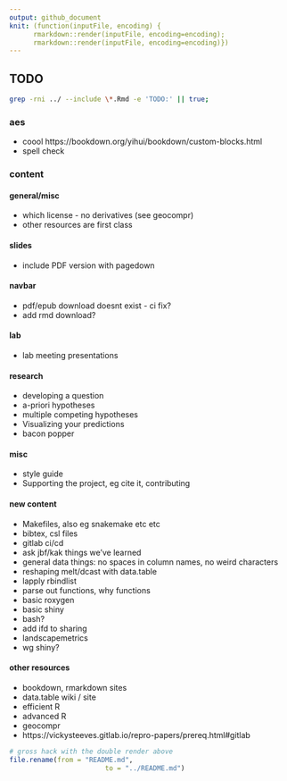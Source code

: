 ```yaml
---
output: github_document
knit: (function(inputFile, encoding) { 
      rmarkdown::render(inputFile, encoding=encoding);
      rmarkdown::render(inputFile, encoding=encoding)})
---
```



## TODO
```bash
grep -rni ../ --include \*.Rmd -e 'TODO:' || true;
```

### aes
* coool https://bookdown.org/yihui/bookdown/custom-blocks.html
* spell check

### content

#### general/misc
* which license - no derivatives (see geocompr)
* other resources are first class


#### slides
* include PDF version with pagedown

#### navbar
* pdf/epub download doesnt exist - ci fix?
* add rmd download?

#### lab
* lab meeting presentations

#### research
* developing a question
* a-priori hypotheses
* multiple competing hypotheses
* Visualizing your predictions
* bacon popper


#### misc
* style guide
* Supporting the project, eg cite it, contributing

#### new content
* Makefiles, also eg snakemake etc etc 
* bibtex, csl files
* gitlab ci/cd
* ask jbf/kak things we've learned
* general data things: no spaces in column names, no weird characters
* reshaping melt/dcast with data.table
* lapply rbindlist
* parse out functions, why functions
* basic roxygen
* basic shiny
* bash?
* add ifd to sharing
* landscapemetrics
* wg shiny?


#### other resources
* bookdown, rmarkdown sites
* data.table wiki / site
* efficient R
* advanced R
* geocompr
* https://vickysteeves.gitlab.io/repro-papers/prereq.html#gitlab



```r
# gross hack with the double render above
file.rename(from = "README.md",
						to = "../README.md")
```
